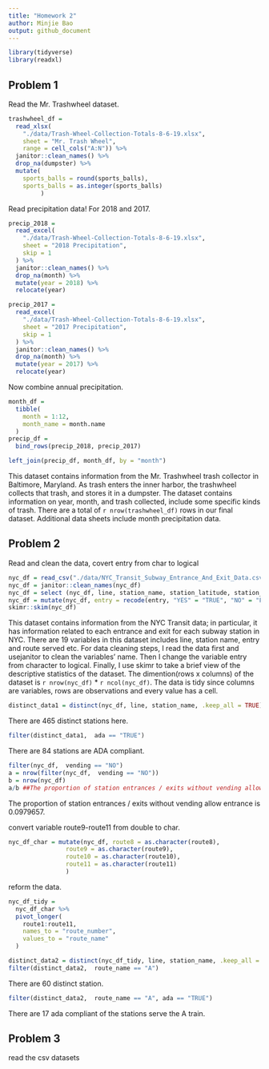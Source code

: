 ```yaml
---
title: "Homework 2"
author: Minjie Bao
output: github_document
---
```


```r
library(tidyverse)
library(readxl)
```

## Problem 1

Read the Mr. Trashwheel dataset.

```r
trashwheel_df = 
  read_xlsx(
    "./data/Trash-Wheel-Collection-Totals-8-6-19.xlsx",
    sheet = "Mr. Trash Wheel",
    range = cell_cols("A:N")) %>% 
  janitor::clean_names() %>% 
  drop_na(dumpster) %>% 
  mutate(
    sports_balls = round(sports_balls),
    sports_balls = as.integer(sports_balls)
         )
```

Read precipitation data! For 2018 and 2017.

```r
precip_2018 =
  read_excel(
    "./data/Trash-Wheel-Collection-Totals-8-6-19.xlsx",
    sheet = "2018 Precipitation",
    skip = 1
  ) %>% 
  janitor::clean_names() %>% 
  drop_na(month) %>% 
  mutate(year = 2018) %>% 
  relocate(year)

precip_2017 =
  read_excel(
    "./data/Trash-Wheel-Collection-Totals-8-6-19.xlsx",
    sheet = "2017 Precipitation",
    skip = 1
  ) %>% 
  janitor::clean_names() %>% 
  drop_na(month) %>% 
  mutate(year = 2017) %>% 
  relocate(year)
```

Now combine annual precipitation.

```r
month_df = 
  tibble(
    month = 1:12,
    month_name = month.name
  )
precip_df = 
  bind_rows(precip_2018, precip_2017)

left_join(precip_df, month_df, by = "month")
```

This dataset contains information from the Mr. Trashwheel trash collector in Baltimore, Maryland. As trash enters the inner harbor, the trashwheel collects that trash, and stores it in a dumpster. The dataset contains information on year, month, and trash collected, include some specific kinds of trash. There are a total of `r nrow(trashwheel_df)` rows in our final dataset. Additional data sheets include month precipitation data.


## Problem 2
Read and clean the data, covert entry from char to logical
```r
nyc_df = read_csv("./data/NYC_Transit_Subway_Entrance_And_Exit_Data.csv") 
nyc_df = janitor::clean_names(nyc_df)
nyc_df = select (nyc_df, line, station_name, station_latitude, station_longitude, entry, route1:route11, vending, entrance_type, ada)
nyc_df = mutate(nyc_df, entry = recode(entry, "YES" = "TRUE", "NO" = "FALSE"), entry = as.logical(entry))
skimr::skim(nyc_df)
```

This dataset contains information from the NYC Transit data; in particular, it has information related to each entrance and exit for each subway station in NYC. There are 19 variables in this dataset includes line, station name, entry and route served etc. For data cleaning steps, I read the data first and usejanitor to clean the variables' name. Then I change the variable entry from character to logical. Finally, I use skimr to take a brief view of the descriptive statistics of the dataset. The dimention(rows x columns) of the dataset is `r nrow(nyc_df)` * `r ncol(nyc_df)`. The data is tidy since columns are variables, rows are observations and every value has a cell.

```r
distinct_data1 = distinct(nyc_df, line, station_name, .keep_all = TRUE)
```
There are 465 distinct stations here.

```r
filter(distinct_data1,  ada == "TRUE")
```
There are 84 stations are ADA compliant.

```r
filter(nyc_df,  vending == "NO")
a = nrow(filter(nyc_df,  vending == "NO"))
b = nrow(nyc_df)
a/b ##The proportion of station entrances / exits without vending allow entrance
```
The proportion of station entrances / exits without vending allow entrance is 0.0979657.

convert variable route9-route11 from double to char.
```r
nyc_df_char = mutate(nyc_df, route8 = as.character(route8),
                route9 = as.character(route9),
                route10 = as.character(route10),
                route11 = as.character(route11)
                )
```

reform the data.
```r
nyc_df_tidy =
  nyc_df_char %>% 
  pivot_longer(
    route1:route11,
    names_to = "route_number",
    values_to = "route_name"
  )
```

```r
distinct_data2 = distinct(nyc_df_tidy, line, station_name, .keep_all = TRUE)
filter(distinct_data2,  route_name == "A")
```
There are 60 distinct station.

```r
filter(distinct_data2,  route_name == "A", ada == "TRUE")
```
There are 17 ada compliant of the stations serve the A train.


## Problem 3
read the csv datasets
```r

```


